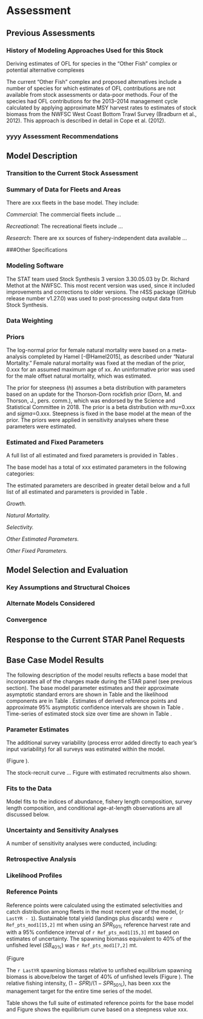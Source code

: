 
# Assessment

<!-- ***********HISTORY AND CURRENT ASSESSMENT***************************** -->
## Previous Assessments

### History of Modeling Approaches Used for this Stock

Deriving estimates of OFL for species in the “Other Fish” complex or potential alternative complexes

The current “Other Fish” complex and proposed alternatives include a number of species for which estimates of OFL contributions are not available from stock assessments or data-poor methods. Four of the species had OFL contributions for the 2013–2014 management cycle calculated by applying approximate MSY harvest rates to estimates of stock biomass from the NWFSC West Coast Bottom Trawl Survey (Bradburn et al., 2012). This approach is described in detail in Cope et al. (2012). 

### yyyy Assessment Recommendations

\begin{description}[style=unboxed]

  \item[Recommendation 1: ] \hfill \\

   STAT response: xxxxx

\item[Recommendation 2: ] \hfill \\

  STAT response: xxxxx

\item[Recommendation 3: ] \hfill \\

  STAT response: xxxx

  
\end{description}




<!-- ************************MODEL DESCRIPTION***************************** -->
## Model Description


### Transition to the Current Stock Assessment



### Summary of Data for Fleets and Areas
There are xxx fleets in the base model.  They include:

*Commercial*: The commercial fleets include ...

*Recreational*: The recreational fleets include ...

*Research*: There are xx sources of fishery-independent data available ...

###Other Specifications


### Modeling Software
The STAT team used Stock Synthesis 3 version 3.30.05.03 by Dr. Richard Methot at 
the NWFSC. This most recent version was used, since it included 
improvements and corrections to older versions.  The r4SS package 
(GitHub release number v1.27.0) was used to post-processing output data from Stock
Synthesis. 

### Data Weighting


### Priors
The log-normal prior for female natural mortality were based on a meta-analysis 
completed by Hamel [-@Hamel2015], as described under “Natural Mortality.” Female 
natural mortality was fixed at the median of the prior, 0.xxx for an assumed
maximum age of xx.  An uninformative prior was used for the male offset natural 
mortality, which was estimated.

The prior for steepness (*h*) assumes a beta distribution with parameters based on an update for the 
Thorson-Dorn rockfish prior (Dorn, M. and Thorson, J., pers. comm.), which was endorsed by the Science 
and Statistical Committee in 2018.  The prior is a beta distribution with $mu$=0.xxx and $sigma$=0.xxx.
Steepness is fixed in the base model at the mean of the prior. The priors were applied in sensitivity analyses where these parameters were estimated.



### Estimated and Fixed Parameters
A full list of all estimated and fixed parameters is provided in Tables 
\ref{tab:model_params}. 

The base model has a total of xxx estimated parameters in the following categories:

\begin{itemize}
  \item xxx,
  \item xxx
  \item xxx, and
  \item xxx selectivity parameters
\end{itemize}

The estimated parameters are described in greater detail below and a full list of 
all estimated and parameters is provided in Table \ref{tab:model_params}.

_Growth._ 

_Natural Mortality._ 

_Selectivity._  


_Other Estimated Parameters._ 

_Other Fixed Parameters._ 



## Model Selection and Evaluation
### Key Assumptions and Structural Choices


### Alternate Models Considered


### Convergence


## Response to the Current STAR Panel Requests

\begin{description}[style=sameline]

\item[Request No. 1: ] \hfill \\
  
\textbf{Rationale:} xxx   
    
\textbf{STAT Response:} xxx


\item[Request No. 2: ] \hfill \\


\textbf{Rationale:} xxx 


\textbf{STAT Response:} xxx
    

\item[Request No. 3: ] \hfill \\

\textbf{Rationale:} x.  
    
  
\textbf{STAT Response:} xxx

\item[Request No. 4: ] \hfill \\

\textbf{Rationale:} xxx 
    
    
\textbf{STAT Response:} xxx


\item[Request No. 5: ] \hfill \\

\textbf{Rationale:} xxx
  
\textbf{STAT Response:} xxx  
    


\end{description}

<!-- *********************MODEL 1 RESULTS********************************** -->
## Base Case Model Results 
The following description of the model results reflects a base model that 
incorporates all of the changes made during the STAR panel (see previous section). 
The base model parameter estimates and their approximate asymptotic standard errors 
are shown in Table \ref{tab:model_params} and the likelihood components are in 
Table \ref{tab:like_components}.  Estimates of derived reference points and 
approximate 95% asymptotic confidence intervals are shown in Table \ref{tab:Ref_pts_mod1}.
Time-series of estimated stock size over time are shown in Table \ref{tab:Timeseries_mod1}.



### Parameter Estimates

The additional survey variability (process error added directly to each year's input 
variability) for all surveys was estimated within the model.  



(Figure \ref{fig:ts11_Age-0_recruits_(1000s)_with_95_asymptotic_intervals} ). 

The stock-recruit curve ... Figure \ref{fig:SR_curve2} with estimated recruitments also 
shown. 

### Fits to the Data
Model fits to the indices of abundance, fishery length composition, survey length 
composition, and conditional age-at-length observations are all discussed below.  


### Uncertainty and Sensitivity Analyses
A number of sensitivity analyses were conducted, including:

\begin{enumerate}

  \item Sensitivity 1
  
  \item Sensitivity 2
  
  \item Sensitivity 3
  
  \item Sensitivity 4
  
  \item Sensitivity 5, etc/
  
  
\end{enumerate}





### Retrospective Analysis



### Likelihood Profiles



### Reference Points
Reference points were calculated using the estimated selectivities and catch distribution 
among fleets in the most recent year of the model, (`r LastYR - 1`). Sustainable total 
yield (landings plus discards) were `r Ref_pts_mod1[15,2]` mt when using an $SPR_{50\%}$ 
reference harvest rate and with a 95% confidence interval of `r Ref_pts_mod1[15,3]` mt 
based on estimates of uncertainty. The spawning biomass equivalent to 40% of the unfished 
level ($SB_{40\%}$) was `r Ref_pts_mod1[7,2]` mt. 


(Figure \ref{fig:ts7_Spawning_biomass_(mt)_with_95_asymptotic_intervals_intervals}

The `r LastYR` spawning biomass relative to unfished equilibrium spawning biomass 
is above/below the target of 40% of unfished 
levels (Figure \ref{fig:ts9_Spawning_depletion_with_95_asymptotic_intervals_intervals}). 
The relative fishing intensity, $(1-SPR)/(1-SPR_{50\%})$, has been xxx the management target 
for the entire time series of the model. 

Table \ref{tab:Ref_pts_mod1} shows the full suite of estimated reference points for the base 
model and Figure \ref{fig:yield1_yield_curve} shows the equilibrium curve based on a 
steepness value xxx.



